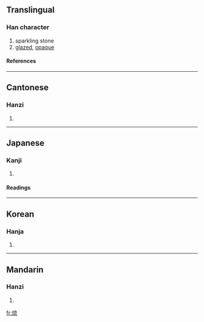 {{see|琉}}

==Translingual==
===Han character===
{{Han char|rn=96|rad=玉|as=06|sn=10|four=1011<sub>3</sub>|canj=一土卜戈山 (MGYIU)}}
# sparkling stone
# [[glazed]], [[opaque]]
====References====
{{Han ref|kx=0733.080|dkj=20978|hdz=21118.090|uh=7409|ud=29705|bh=AF5B|bd=44891}}

----
==Cantonese==
===Hanzi===
{{yue-hanzi|jyut=|y=lau4}}
# {{defn|Cantonese}}

----
==Japanese==
===Kanji===
{{ja-kanji|grade=|rs=玉06}}
# {{defn|Japanese}} 
====Readings====
{{ja-readings|on=[[りゅう]] (ryū), [[る]] (ru)|kun=|nanori=}}

----
==Korean==
===Hanja===
{{ko-hanja|hangeul=류>유|eumhun=|rv=ryu>yu|mr=ryu>yu|y=lyu>yu}}
# {{defn|Korean}}

----
==Mandarin==
===Hanzi===
{{cmn-hanzi|pin=[[liú]] (liu2)|wg=liu<sup>2</sup>}}
# {{defn|Mandarin}}

[[fr:琉]]